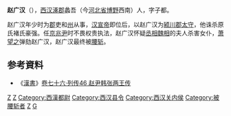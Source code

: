 '''赵广汉'''（{{bd|？||前65年||catIdx=Z}}），[[西汉|西汉]][[涿郡|涿郡]]蠡吾（今[[河北省|河北省]][[博野|博野]]西南）人，字子都。

赵广汉年少时为[[郡|郡]]吏和[[州|州]]从事，[[汉宣帝|汉宣帝]]即位后，以赵广汉为[[颍川郡|颍川郡]][[太守|太守]]，他诛杀原氏褚氏豪强。任[[京兆尹|京兆尹]]时不畏权贵执法，赵广汉怀疑[[丞相|丞相]][[魏相_(汉朝)|魏相]]的夫人杀害女仆，[[萧望之|萧望之]]弹劾赵广汉，赵广汉最终被[[腰斩|腰斩]]。

== 参考資料 ==
*《[[漢書|漢書]]》[[s:漢書/卷076|卷七十六·列传46 赵尹韩张两王传]]

[[Category:西汉太守|Z]]
[[Category:西汉京兆尹|Z]]
[[Category:西漢都尉|Category:西漢都尉]]
[[Category:西汉县令|Category:西汉县令]]
[[Category:西汉关内侯|Category:西汉关内侯]]
[[Category:被腰斩者|Category:被腰斩者]]
[[Category:博野人|Z]]
[[Category:赵姓|G]]